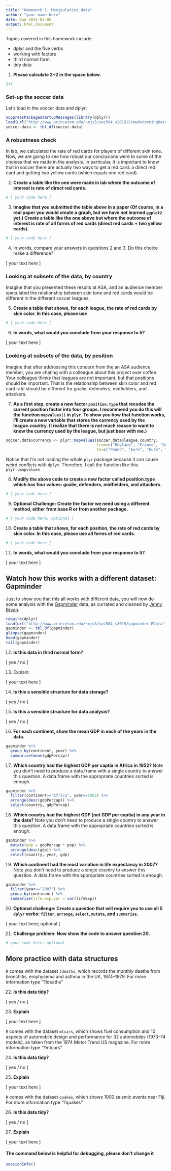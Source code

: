 ```yaml
---
title: "Homework 1: Manipulating data"
author: "your name here"
date: Due 2015-02-05
output: html_document
---
```


Topics covered in this homework include:
 
- dplyr and the five verbs
- working with factors
- third normal form
- tidy data


(@) **Please calculate 2+2 in the space below.**

```r
2+2
```

### Set-up the soccer data

Let's load in the soccer data and dplyr:

```r
suppressPackageStartupMessages(library(dplyr))
load(url("http://www.princeton.edu/~mjs3/soc504_s2015/CrowdstormingDataJuly1st.RData"))
soccer.data <- tbl_df(soccer.data)
```

### A robustness check 

In lab, we calculated the rate of red cards for players of different skin tone.  Now, we are going to see how robust our conclusions were to some of the choices that we made in the analysis.  In particular, it is important to know that in soccer there are actually two ways to get a red card: a direct red card and getting two yellow cards (which equals one red card).

(@directreds) **Create a table like the one were made in lab where the outcome of interest is rate of direct red cards.**

```r
# [ your code here ]
```

(@allreds) **Imagine that you submitted the table above in a paper (Of course, in a real paper you would create a graph, but we have not learned `ggplot2` yet.) Create a table like the one above but where the outcome of interest is rate of all forms of red cards (direct red cards + two yellow cards).**

```r
# [ your code here ]
```

(@) In words, compare your answers in questions @directreds and @allreds.  Do this choice make a difference?

[ your text here ]

### Looking at subsets of the data, by country

Imagine that you presented these results at ASA, and an audience member speculated the relationship between skin tone and red cards would be different in the different soccer leagues.

(@byleague) **Create a table that shows, for each league, the rate of red cards by skin color.  In this case, please use **

```r
# [ your code here ]
```

(@) **In words, what would you conclude from your response to @byleague?**

[ your text here ]

### Looking at subsets of the data, by position

Imagine that after addressing this concern from the an ASA audience member, you are chating with a colleague about this project over coffee.  Your colleague thinks that leagues are not important, but that positions should be important.  That is the relationship between skin color and red card rate should be different for goalie, defenders, midfielders, and attackers.

(@) **As a first step, create a new factor `position.type` that recodes the current position factor into four groups.  I recommend you do this will the function `mapvalues()` in `plyr`.  To show you how that function works, I'll create a new variable that stores the currency used by the league.country. (I realize that there is not much reason to want to know the currency used by the league, but just bear with me.)**

```r
soccer.data$currency <- plyr::mapvalues(soccer.data$league.country,
                                        from=c("England", "France", "Germany", "Spain"), 
                                        to=c("Pound", "Euro", "Euro", "Euro")) 
```

Notice that I'm not loading the whole `plyr` package because it can cause weird conflicts with `dplyr`.  Therefore, I call the function like this `plyr::mapvalues`

(@) **Modify the above code to create a new factor called position.type which has four values: goalie, defenders, midfielders, and attackers.**

```r
# [ your code here ]
```

(@) **Optional Challenge: Create the factor we need using a different method, either from base R or from another package.**

```r
# [ your code here; optional ]
```


(@byposition) **Create a table that shows, for each position, the rate of red cards by skin color.  In this case, please use all forms of red cards.**

```r
# [ your code here ]
```

(@) **In words, what would you conclude from your response to @byleague?**

[ your text here ]

## Watch how this works with a different dataset: Gapminder

Just to show you that this all works with different data, you will now do some analysis with the [Gapminder](http://www.gapminder.org/) data, as currated and cleaned by [Jenny Bryan](https://github.com/jennybc/gapminder).

```r
require(dplyr)
load(url("http://www.princeton.edu/~mjs3/soc504_s2015/gapminder.RData"))
gapminder <- tbl_df(gapminder)
glimpse(gapminder)
head(gapminder)
tail(gapminder)
```

(@) **Is this data in third normal form?**

[ yes / no ]

(@) Explain:

[ your text here ]

(@) **Is this a sensible structure for data storage?**

[ yes / no ]

(@) **Is this a sensible structure for data analysis?**

[ yes / no ]

(@) **For each continent, show the mean GDP in each of the years in the data.**

```r
gapminder %>% 
  group_by(continent, year) %>%
  summarise(mean(gdpPercap))
```

(@) **Which country had the highest GDP per captia in Africa in 1952?**  Note you don't need to produce a data.frame with a single country to answer this question.  A data.frame with the appropriate countries sorted is enough.

```r
gapminder %>%
  filter(continent=="Africa", year==1952) %>%
  arrange(desc(gdpPercap)) %>%
  select(country, gdpPercap)
```

(@) **Which country had the highest GDP (not GDP per captia) in any year in the data?**  Note you don't need to produce a single country to answer this question.  A data.frame with the appropriate countries sorted is enough.

```r
gapminder %>%
  mutate(gdp = gdpPercap * pop) %>%
  arrange(desc(gdp)) %>%
  select(country, year, gdp)
```

(@) **Which continent had the most variation in life expectancy in 2007?** Note you don't need to produce a single country to answer this question.  A data.frame with the appropriate countries sorted is enough.

```r
gapminder %>%
  filter(year=="2007") %>%
  group_by(continent) %>%
  summarise(life.exp.var = var(lifeExp))
```

(@openq) **Optional challenge: Create a question that will require you to use all 5 `dplyr` verbs: `filter`, `arrange`, `select`, `mutate`, and `summarise`.**

[ your text here; optional ]

(@) **Challenge problem: Now show the code to answer question @openq.**

```r
# your code here; optional
```

## More practice with data structures

`R` comes with the dataset `ldeaths`, which records the monthly deaths from bronchitis, emphysema and asthma in the UK, 1974–1979.  For more information type "?ldeaths"

(@) **Is this data tidy?**

[ yes / no ]

(@) **Explain**

[ your text here ]

`R` comes with the dataset `mtcars`, which shows fuel consumption and 10 aspects of automobile design and performance for 32 automobiles (1973–74 models), as taken from the 1974 Motor Trend US magazine.  For more information type "?mtcars"

(@) **Is this data tidy?**

[ yes / no ]

(@) **Explain**

[ your text here ]

`R` comes with the dataset `quakes`, which shows 1000 seismic events near Fiji.  For more information type "?quakes"

(@) **Is this data tidy?**

[ yes / no ]

(@) **Explain**

[ your text here ]

#### The command below is helpful for debugging, please don't change it

```r
sessionInfo()
```



